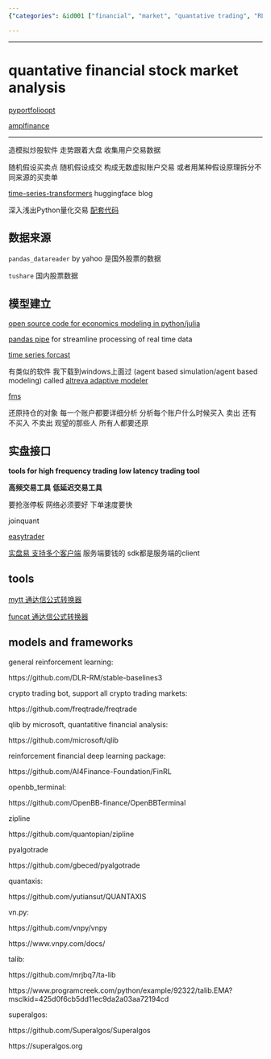 ```yaml
---
{"categories": &id001 ["financial", "market", "quantative trading", "RL", "stock market", "trading"], "category": "Stock Market Analysis", "date": "2022-06-09 06:38:29", "description": "This article provides an overview of popular Python libraries and frameworks for stock market analysis, trading software development, and high-frequency/low latency trading. It covers tools such as Altreva Adaptive Modeler, fms, MyTT, funcat, stable-baselines3, crypto trading bots, qlib, FinRL, OpenBBTerminal, Zipline, and Pyalgotrade, which can be used for tasks like data preprocessing, algorithm development, backtesting, and live trading. The article aims to help developers choose the right tool or combination of tools based on their specific needs.", "tags": *id001, "title": "quantatitive financial stock market analysis"}

---
```


------

# quantative financial stock market analysis

[pyportfolioopt](https://github.com/robertmartin8/PyPortfoiloOpt)

[amplfinance](https://github.com/ampl/amplpyfinance)

----

造模拟炒股软件 走势跟着大盘 收集用户交易数据

随机假设买卖点 随机假设成交 构成无数虚拟账户交易 或者用某种假设原理拆分不同来源的买卖单

[time-series-transformers](https://huggingface.co/blog/time-series-transformers) huggingface blog

深入浅出Python量化交易 [配套代码](https://www.wqyunpan.com/resourceDetail.html?id=257365&openId=oUgl9wSv5p1X-HH-MnP4jFvTIlHM&qrcodeId=219912&sign=ZTVkOGM1MGRhZDJjLTE2NjE3NjA4MDQyNzQ=)

## 数据来源

`pandas_datareader` by yahoo 是国外股票的数据

`tushare` 国内股票数据

## 模型建立

[open source code for economics modeling in python/julia](https://quantecon.org/)

[pandas pipe](https://sinyi-chou.github.io/python-pandas-pipe/#:~:text=Pipe%20is%20a%20method%20in%20pandas.DataFrame%20capable%20of,can%20be%20combined%20with%20method%20chaining%20without%20nesting.) for streamline processing of real time data

[time series forcast](https://zhuanlan.zhihu.com/p/385094015)

有类似的软件 我下载到windows上面过 (agent based simulation/agent based modeling) called [altreva adaptive modeler]()

[fms](https://pythonhosted.org/fms/)

还原持仓的对象 每一个账户都要详细分析 分析每个账户什么时候买入 卖出 还有不买入 不卖出 观望的那些人 所有人都要还原

## 实盘接口

**tools for high frequency trading** **low latency trading tool**

**高频交易工具** **低延迟交易工具**

要抢涨停板 网络必须要好 下单速度要快

joinquant

[easytrader](https://github.com/shidenggui/easytrader)

[实盘易 支持多个客户端](http://www.iguuu.com/e) 服务端要钱的 sdk都是服务端的client

## tools

[mytt 通达信公式转换器](https://github.com/mpquant/MyTT)

[funcat 通达信公式转换器](https://github.com/cedricporter/funcat)

## models and frameworks

general reinforcement learning:

https://github.com/DLR-RM/stable-baselines3

crypto trading bot, support all crypto trading markets:

https://github.com/freqtrade/freqtrade

qlib by microsoft, quantatitive financial analysis:

https://github.com/microsoft/qlib

reinforcement financial deep learning package:

https://github.com/AI4Finance-Foundation/FinRL

openbb_terminal:

https://github.com/OpenBB-finance/OpenBBTerminal

zipline

https://github.com/quantopian/zipline

pyalgotrade

https://github.com/gbeced/pyalgotrade

quantaxis:

https://github.com/yutiansut/QUANTAXIS

vn.py:

https://github.com/vnpy/vnpy

https://www.vnpy.com/docs/

talib:

https://github.com/mrjbq7/ta-lib

https://www.programcreek.com/python/example/92322/talib.EMA?msclkid=425d0f6cb5dd11ec9da2a03aa72194cd

superalgos:

https://github.com/Superalgos/Superalgos

https://superalgos.org

